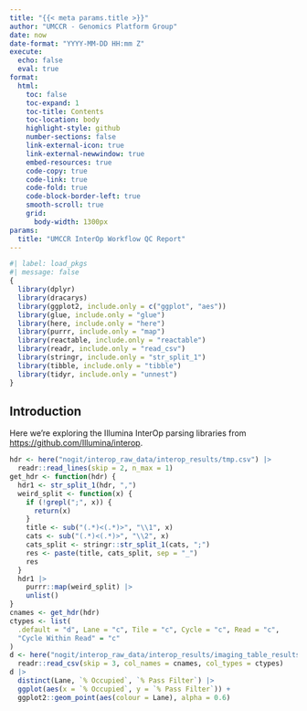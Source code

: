 ```yaml
---
title: "{{< meta params.title >}}"
author: "UMCCR - Genomics Platform Group"
date: now
date-format: "YYYY-MM-DD HH:mm Z"
execute:
  echo: false
  eval: true
format:
  html:
    toc: false
    toc-expand: 1
    toc-title: Contents
    toc-location: body
    highlight-style: github
    number-sections: false
    link-external-icon: true
    link-external-newwindow: true
    embed-resources: true
    code-copy: true
    code-link: true
    code-fold: true
    code-block-border-left: true
    smooth-scroll: true
    grid:
      body-width: 1300px
params:
  title: "UMCCR InterOp Workflow QC Report"
---
```


```r
#| label: load_pkgs
#| message: false
{
  library(dplyr)
  library(dracarys)
  library(ggplot2, include.only = c("ggplot", "aes"))
  library(glue, include.only = "glue")
  library(here, include.only = "here")
  library(purrr, include.only = "map")
  library(reactable, include.only = "reactable")
  library(readr, include.only = "read_csv")
  library(stringr, include.only = "str_split_1")
  library(tibble, include.only = "tibble")
  library(tidyr, include.only = "unnest")
}
```

## Introduction

Here we're exploring the Illumina InterOp parsing libraries from <https://github.com/Illumina/interop>.

```r
hdr <- here("nogit/interop_raw_data/interop_results/tmp.csv") |>
  readr::read_lines(skip = 2, n_max = 1)
get_hdr <- function(hdr) {
  hdr1 <- str_split_1(hdr, ",")
  weird_split <- function(x) {
    if (!grepl(";", x)) {
      return(x)
    }
    title <- sub("(.*)<(.*)>", "\\1", x)
    cats <- sub("(.*)<(.*)>", "\\2", x)
    cats_split <- stringr::str_split_1(cats, ";")
    res <- paste(title, cats_split, sep = "_")
    res
  }
  hdr1 |>
    purrr::map(weird_split) |>
    unlist()
}
cnames <- get_hdr(hdr)
ctypes <- list(
  .default = "d", Lane = "c", Tile = "c", Cycle = "c", Read = "c",
  "Cycle Within Read" = "c"
)
d <- here("nogit/interop_raw_data/interop_results/imaging_table_results.txt.gz") |>
  readr::read_csv(skip = 3, col_names = cnames, col_types = ctypes)
d |>
  distinct(Lane, `% Occupied`, `% Pass Filter`) |>
  ggplot(aes(x = `% Occupied`, y = `% Pass Filter`)) +
  ggplot2::geom_point(aes(colour = Lane), alpha = 0.6)
```


